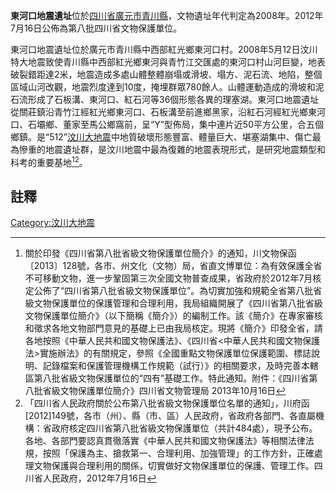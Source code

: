 {{msg:四川省文物保護單位
|名稱 = 東河口地震遺址
|編號 = 418
|圖片 = 
|級別 = S8
|分類 = 
|時代 = 2008年
|地点 = [[四川省|四川省]][[廣元市|廣元市]][[青川縣|青川縣]]
|坐標 =
|登錄 = 2012年7月16日
}}
'''東河口地震遺址'''位於[[四川省|四川省]][[廣元市|廣元市]][[青川縣|青川縣]]，文物遺址年代判定為2008年。2012年7月16日公佈為第八批四川省文物保護單位。

東河口地震遺址位於廣元市青川縣中西部紅光鄉東河口村。2008年5月12日汶川特大地震致使青川縣中西部紅光鄉東河與青竹江交匯處的東河口村山河巨變，地表破裂錯距達2米，地震造成多處山體整體崩塌或滑坡、塌方、泥石流、地陷，整個區域山河改觀，地震烈度達到10度，掩埋群眾780餘人。山體運動造成的滑坡和泥石流形成了石板溝、東河口、紅石河等36個形態各異的理塞湖。東河口地震遺址從關莊鎮沿青竹江經紅光鄉東河口、石板溝至前進鄉黑家，沿紅石河經紅光鄉東河口、石壩鄉、董家至馬公鄉窩前，呈“Y”型佈局，集中連片近50平方公里，合五個鄉鎮。是“512”[[汶川大地震|汶川大地震]]中地質破壞形態豐富、體量巨大、堪塞湖集中、傷亡最為慘重的地震遺址群，是汶川地震中最為復雜的地震表現形式，是研究地震類型和科考的重要基地<ref>關於印發《四川省第八批省級文物保護單位簡介》的通知，川文物保函〔2013〕128號，各市、州文化（文物）局，省直文博單位：為有效保護全省不可移動文物，進一步鞏固第三次全國文物普查成果，省政府於2012年7月核定公佈了“四川省第八批省級文物保護單位”。為切實加強和規範全省第八批省級文物保護單位的保護管理和合理利用，我局組織開展了《四川省第八批省級文物保護單位簡介》（以下簡稱《簡介》）的編制工作。該《簡介》在專家審核和徵求各地文物部門意見的基礎上已由我局核定。現將《簡介》印發全省，請各地按照《中華人民共和國文物保護法》、《四川省<中華人民共和國文物保護法>實施辦法》的有關規定，參照《全國重點文物保護單位保護範圍、標誌說明、記錄檔案和保護管理機構工作規範（試行）》的相關要求，及時完善本轄區第八批省級文物保護單位的“四有”基礎工作。特此通知。附件：《四川省第八批省級文物保護單位簡介》四川省文物管理局  2013年10月16日</ref><ref>  「四川省人民政府關於公布第八批省級文物保護單位名單的通知」，川府函[2012]149號，各市（州）、縣（市、區）人民政府，省政府各部門、各直屬機構：省政府核定四川省第八批省級文物保護單位（共計484處），現予公布。各地、各部門要認真貫徹落實《中華人民共和國文物保護法》等相關法律法規，按照「保護為主、搶救第一、合理利用、加強管理」的工作方針，正確處理文物保護與合理利用的關係，切實做好文物保護單位的保護、管理工作。四川省人民政府，2012年7月16日</ref>。
==註釋==
{{reflist}}

{{广元市境内的四川省文物保护单位}}
{{汶川大地震}}

[[Category:汶川大地震|Category:汶川大地震]]